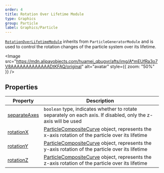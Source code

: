 ```yaml
---
order: 4
title: Rotation Over Lifetime Module
type: Graphics
group: Particle
label: Graphics/Particle
---
```


[`RotationOverLifetimeModule`](/apis/core/#RotationOverLifetimeModule) inherits from `ParticleGeneratorModule` and is used to control the rotation changes of the particle system over its lifetime.

<Image src="https://mdn.alipayobjects.com/huamei_qbugvr/afts/img/A*mEUfRa3o7V8AAAAAAAAAAAAADtKFAQ/original" alt="avatar" style={{ zoom: "50%" }} />

## Properties

| Property                                                            | Description                                                                                         |
| ------------------------------------------------------------------- | --------------------------------------------------------------------------------------------------- |
| [separateAxes](/apis/core/#RotationOverLifetimeModule-separateAxes) | `boolean` type, indicates whether to rotate separately on each axis. If disabled, only the z-axis will be used |
| [rotationX](/apis/core/#RotationOverLifetimeModule-rotationX)       | [ParticleCompositeCurve](/apis/core/#ParticleCompositeCurve) object, represents the x-axis rotation of the particle over its lifetime |
| [rotationY](/apis/core/#RotationOverLifetimeModule-rotationY)       | [ParticleCompositeCurve](/apis/core/#ParticleCompositeCurve) object, represents the y-axis rotation of the particle over its lifetime |
| [rotationZ](/apis/core/#RotationOverLifetimeModule-rotationZ)       | [ParticleCompositeCurve](/apis/core/#ParticleCompositeCurve) object, represents the z-axis rotation of the particle over its lifetime |

